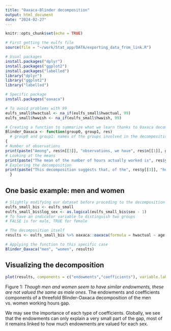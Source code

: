 ```yaml
---
title: "Oaxaca-Blinder decomposition"
output: html_document
date: "2024-02-27"
---
```


```r
knitr::opts_chunk$set(echo = TRUE)
```

```r
# First getting the eulfs file
source(file = "~/work/Stat_app/DATA/exporting_data_from_link.R")
```

```r
# Usual packages
install.packages("dplyr")
install.packages("ggplot2")
install.packages("labelled")
library("dplyr")
library("ggplot2")
library("labelled")

# Specific package
install.packages("oaxaca")
```

```r
# To avoid problems with 99
eulfs_small$hwactual <- na_if(eulfs_small$hwactual, 99)
eulfs_small$hwwish <- na_if(eulfs_small$hwwish, 99)
```

```r
# Creating a function to summarize what we learn thanks to Oaxaca decomposition
Blinder_Oaxaca <- function(group0, group1, res)
  # group0 and group1: names of the groups involved in the decomposition, res: results obtained thanks to oaxaca::oaxaca
{ 
# Number of observations
print(paste("Among", res$n[[3]], "observations, we have", res$n[[1]], group0, "and", res$n[[2]], group1, "."))
# Looking at the means
print(paste("The mean of the number of hours actually worked is", res$y[[1]], "hours for", group0, "and", res$y[[2]], "for", group1, "leaving a difference of approximately", res$y[[3]], "hours to be explained by the Blinder-Oaxaca decomposition."))
# Exploring the decomposition
print(paste("This decomposition suggests that, of the", res$y[[3]], "hours difference, approximately", res$threefold$overall[[1]], "can be attributed to group differences in endowments (i.e., age, education, living in a city or not),", res$threefold$overall[[3]], "to differences in coefficients, and the remaining", res$threefold$overall[[5]] , "is accounted for by the interaction of the two."))
  }

```

## One basic example: men and women
```r
# Slightly modifying our dataset before proceding to the decomposition
eulfs_small_bis <- eulfs_small
eulfs_small_bis$log_sex <- as.logical(eulfs_small_bis$sex - 1)
# To have an indicator variable to distinguish two groups
# FALSE is for male, TRUE for female
```

```r
# The decomposition itself
results <- eulfs_small_bis %>% oaxaca::oaxaca(formula = hwactual ~ age + hatlev1d + as.factor(degurba) | log_sex)

# Applying the function to this specific case
Blinder_Oaxaca("men", "women", results)
```

## Visualizing the decomposition

```r
plot(results, components = c("endowments","coefficients"), variable.labels = c("age" = "Age", "hatlev1d" = "Education", "as.factor(degurba)2" = "Living in towns and suburbs", "as.factor(degurba)3" = "Living in rural areas"))
```
Figure 1: *Though men and women seem to have similar endowments, these are not valued the same as male ones.* The endowments and coefficients components of a threefold Blinder-Oaxaca decomposition of the men vs. women working hours gap.

We may see the importance of each type of coefficients.
Globally, we see that the endowments can only explain a very small part of the gap, most of it remains linked to how much endowments are valued for each sex.
